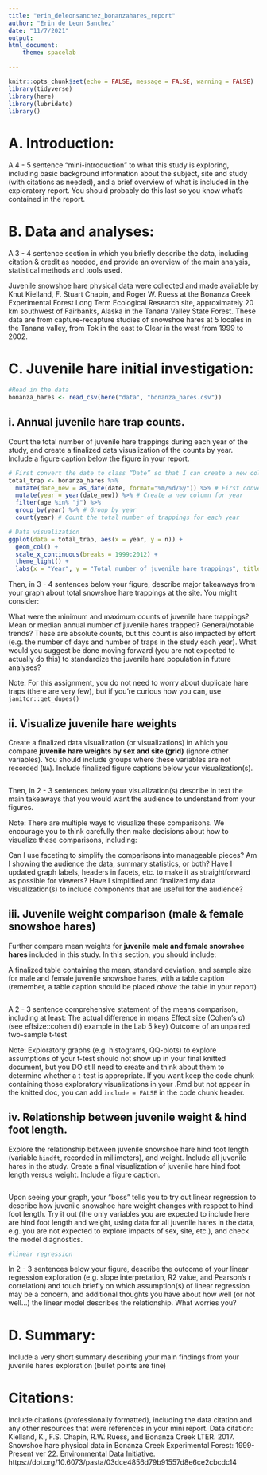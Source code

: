 ```yaml
---
title: "erin_deleonsanchez_bonanzahares_report"
author: "Erin de Leon Sanchez"
date: "11/7/2021"
output:
html_document: 
    theme: spacelab

---
```


```r
knitr::opts_chunk$set(echo = FALSE, message = FALSE, warning = FALSE)
library(tidyverse)
library(here)
library(lubridate)
library()
```

# A. Introduction: 
A 4 - 5 sentence "mini-introduction" to what this study is exploring, including basic background information about the subject, site and study (with citations as needed), and a brief overview of what is included in the exploratory report. You should probably do this last so you know what’s contained in the report.

# B. Data and analyses:
A 3 - 4 sentence section in which you briefly describe the data, including citation & credit as needed, and provide an overview of the main analysis, statistical methods and tools used.

Juvenile snowshoe hare physical data were collected and made available by Knut Kielland, F. Stuart Chapin, and Roger W. Ruess at the Bonanza Creek Experimental Forest Long Term Ecological Research site, approximately 20 km southwest of Fairbanks, Alaska in the Tanana Valley State Forest. These data are from capture-recapture studies of snowshoe hares at 5 locales in the Tanana valley, from Tok in the east to Clear in the west from 1999 to 2002. 

# C. Juvenile hare initial investigation:

```r
#Read in the data 
bonanza_hares <- read_csv(here("data", "bonanza_hares.csv"))
```


## i. Annual juvenile hare trap counts. 
Count the total number of juvenile hare trappings during each year of the study, and create a finalized data visualization of the counts by year. Include a figure caption below the figure in your report. 
```r
# First convert the date to class “Date” so that I can create a new column that only contains the year
total_trap <- bonanza_hares %>% 
  mutate(date_new = as_date(date, format="%m/%d/%y")) %>% # First convert the date to class “Date” 
  mutate(year = year(date_new)) %>% # Create a new column for year
  filter(age %in% "j") %>% 
  group_by(year) %>% # Group by year
  count(year) # Count the total number of trappings for each year
```

```r
# Data visualization
ggplot(data = total_trap, aes(x = year, y = n)) +
  geom_col() +
  scale_x_continuous(breaks = 1999:2012) +
  theme_light() +
  labs(x = "Year", y = "Total number of juvenile hare trappings", title = "", caption = "")
```


Then, in 3 - 4 sentences below your figure, describe major takeaways from your graph about total snowshoe hare trappings at the site. You might consider:

What were the minimum and maximum counts of juvenile hare trappings?
Mean or median annual number of juvenile hares trapped?
General/notable trends?
These are absolute counts, but this count is also impacted by effort (e.g. the number of days and number of traps in the study each year). What would you suggest be done moving forward (you are not expected to actually do this) to standardize the juvenile hare population in future analyses?

Note: For this assignment, you do not need to worry about duplicate hare traps (there are very few), but if you're curious how you can, use `janitor::get_dupes()`

## ii. Visualize juvenile hare weights
Create a finalized data visualization (or visualizations) in which you compare **juvenile hare weights by sex and site (grid)** (ignore other variables). You should include groups where these variables are not recorded (`NA`). Include finalized figure captions below your visualization(s).
```r

```

Then, in 2 - 3 sentences below your visualization(s) describe in text the main takeaways that you would want the audience to understand from your figures.

Note: There are multiple ways to visualize these comparisons. We encourage you to think carefully then make decisions about how to visualize these comparisons, including:

Can I use faceting to simplify the comparisons into manageable pieces?
Am I showing the audience the data, summary statistics, or both?
Have I updated graph labels, headers in facets, etc. to make it as straightforward as possible for viewers?
Have I simplified and finalized my data visualization(s) to include components that are useful for the audience?

## iii. Juvenile weight comparison (male & female snowshoe hares)
Further compare mean weights for **juvenile male and female snowshoe hares** included in this study. In this section, you should include:

A finalized table containing the mean, standard deviation, and sample size for male and female juvenile snowshoe hares, with a table caption (remember, a table caption should be placed *above* the table in your report)
```r

```
A 2 - 3 sentence comprehensive statement of the means comparison, including at least:
The actual difference in means
Effect size (Cohen's *d*) (see effsize::cohen.d() example in the Lab 5 key)
Outcome of an unpaired two-sample t-test


Note: Exploratory graphs (e.g. histograms, QQ-plots) to explore assumptions of your t-test should not show up in your final knitted document, but you DO still need to create and think about them to determine whether a t-test is appropriate. If you want keep the code chunk containing those exploratory visualizations in your .Rmd but not appear in the knitted doc, you can add `include = FALSE` in the code chunk header.

## iv. Relationship between juvenile weight & hind foot length.
Explore the relationship between juvenile snowshoe hare hind foot length (variable `hindft`, recorded in millimeters), and weight. Include all juvenile hares in the study. Create a final visualization of juvenile hare hind foot length versus weight. Include a figure caption.

```r

```

Upon seeing your graph, your “boss” tells you to try out linear regression to describe how juvenile snowshoe hare weight changes with respect to hind foot length. Try it out (the only variables you are expected to include here are hind foot length and weight, using data for all juvenile hares in the data, e.g. you are not expected to explore impacts of sex, site, etc.), and check the model diagnostics.

```r
#linear regression
```


In 2 - 3 sentences below your figure, describe the outcome of your linear regression exploration (e.g. slope interpretation, R2 value, and Pearson's r correlation) and touch briefly on which assumption(s) of linear regression may be a concern, and additional thoughts you have about how well (or not well…) the linear model describes the relationship. What worries you? 

# D. Summary: 
Include a very short summary describing your main findings from your juvenile hares exploration (bullet points are fine)

# Citations: 
Include citations (professionally formatted), including the data citation and any other resources that were references in your mini report.
Data citation: Kielland, K., F.S. Chapin, R.W. Ruess, and Bonanza Creek LTER. 2017. Snowshoe hare physical data in Bonanza Creek Experimental Forest: 1999-Present ver 22. Environmental Data Initiative. https://doi.org/10.6073/pasta/03dce4856d79b91557d8e6ce2cbcdc14



